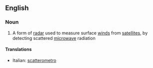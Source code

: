 ==English==

===Noun===
{{wikipedia}}
{{en-noun}}

# A form of [[radar]] used to measure surface [[wind]]s from [[satellite]]s, by detecting scattered [[microwave]] radiation

====Translations====
{{top}}
*Italian: [[scatterometro]] {{m}}
{{mid}}

{{bottom}}